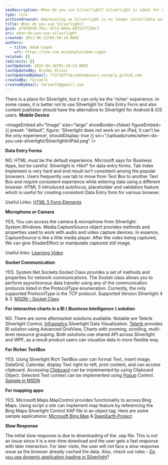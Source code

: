 ```yaml
---
seoDescription: When do you use Silverlight? Silverlight is ideal for creating a richer experience, but it's not suitable for data entry forms or Android and iOS users. Instead, HTML 5 should be the default experience for business apps.
type: rule
archivedreason: Deprecating as Silverlight is no longer installable and has been deprecated for 10 years.
title: When do you use Silverlight?
guid: d79f0830-78cc-4713-883e-8d752f7339c7
uri: when-do-you-use-silverlight
created: 2011-06-22T04:58:14.000Z
authors:
  - title: Adam Cogan
    url: https://ssw.com.au/people/adam-cogan
related: []
redirects: []
lastUpdated: 2023-04-26T01:18:13.000Z
lastUpdatedBy: Bryden Oliver
lastUpdatedByEmail: 77371877+brydeno@users.noreply.github.com
createdBy: farzan71
createdByEmail: farzan71@gmaill.com
---
```


There is a place for Silverlight, but it can only be the 'richer' experience. In some cases, it is better not to use Silverlight for Data Entry Form and also content publisher should have the alternative to Silverlight for Android & iOS users.
**Mobile Device**


<imageEmbed
  alt="Image"
  size="large"
  showBorder={false}
  figureEmbed={{
    preset: "default",
    figure: 'Silverlight does not work on an iPad, It can\'t be the only experience',
    shouldDisplay: true
  }}
  src="/uploads/rules/when-do-you-use-silverlight/SilverlightInIPad.png"
/>

**Data Entry Forms**

NO. HTML must be the default experience. Microsoft says for Business Apps, but be careful. Silverlight is \*Not\* for data entry forms. Tab Index Implement is very hard and end result isn’t consistent among the popular browsers. Users frequently use tab to move from Text Box to another Text Box and require consistent experience while entering data using a different browser. HTML 5 introduced autofocus, placeholder and validation feature which is useful for creating consistent Data Entry form for various browser.

Useful Links:
[HTML 5 Form Elements](https://www.w3schools.com/html/html_form_elements.asp)

**Microphone or Camera**

YES, You can access the camera & microphone from Silverlight. System.Windows. Media.CaptureSource object provides methods and properties used to work with audio and video capture devices. In essence, CaptureSource is like a little media player. After the video being captured, We can give ShaderEffect or manipulate captured still image.

Useful links:
[Learning Video](http://www.silverlight.net/learn/videos/silverlight-4-videos/access-web-camera-microphone/)

**Socket Communication**

YES. System.Net.Sockets.Socket Class provides a set of methods and properties for network communications. The Socket class allows you to perform asynchronous data transfer using any of the communication protocols listed in the ProtocolType enumeration. Currently, the only supported ProtocolType is the TCP protocol. Supported Version Silverlight 4 & 3.
[MSDN – Socket Class](http://msdn.microsoft.com/en-us/library/system.net.sockets.socket%28v=vs.95%29.aspx)

**For interactive charts in a BI (** **_Business Intelligence_** **) solution**

NO. There are some aftermarket solutions available. Notable are Telerik Silverlight Control, [Infragistics](http://www.infragistics.com/dotnet/netadvantage/silverlight/data-visualization.aspx) Silverlight Data Visualization.
[Telerik](http://www.telerik.com/products/new-silverlight-controls.aspx) provides BI solution using Advanced GridView, Charts with zooming, scrolling, multi-level resource grouping. Both solutions use shared API across Silverlight and WPF, as a result product users can visualize data in more flexible way.

**For Richer TextBox**

YES. Using Silverlight Rich TextBox user can format Text, insert image, DataGrid, Calendar, display Text right-to-left, print content, and can access clipboard. Accessing
[Clipboard](http://msdn.microsoft.com/en-us/library/system.windows.clipboard%28v=vs.95%29.aspx) can be implemented by using Clipboard Object. Selected Text context can be implemented using
[Popup](http://msdn.microsoft.com/en-us/library/system.windows.controls.primitives.popup%28v=vs.95%29.aspx) Control.
[Sample in MSDN](http://msdn.microsoft.com/en-us/library/ff426926%28v=vs.95%29.aspx)

**For mapping apps**

YES. Microsoft.Maps.MapControl provides functionality to access Bing Maps. Using script a site can implement map feature by referencing the Bing Maps Silverlight Control XAP file in an object tag. Here are some sample applications:
 [Microsoft Bing Map](http://www.microsoft.com/maps/isdk/silverlight/) &
[DeepEarth Project](http://deepearth.codeplex.com/)

**Slow Response**

The initial slow response is due to downloading of the .xap file. This is not an issue since it is a one-time download and the user gets a fast response with later interaction. For later visits, the user will not face a slow response issue as the browser already cached the data. Also, check out rules -
[Do you use dynamic application loading in Silverlight](/do-you-use-dynamic-application-loading-in-silverlight)?

